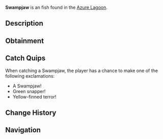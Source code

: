 {{FishInfobox
|image          = Swampjaw.png
|rarity         = Unusual
|sea            = Second Sea
|location       = [[Azure Lagoon]]
|sublocation    = 
|sources        = Fishing Rod
|radar_location = 
|prog_speed     = -32
|xp             = 95
|weather        = Rain
|time           = Night
|season         = Autumn
|bait           = Insect
|base_weight    = 120
|base_value     = 200
|weight_range   = 72
|base_chance    = 75
|base_resil     = 28
}}
'''Swampjaw''' is an {{Rarity|Unusual}} fish found in the [[Azure Lagoon]].

== Description ==
{{Description|A long, dark green fish with yellow fins, its jaws snapping in the swamp.|Bestiary Entry}}

== Obtainment ==
{{Description|It lurks where the rain feeds the gloom.|Bestiary Hint}}
{{Fish Availability|
Azure Lagoon
|top_rods      = 
Free Spirit Rod\258268.13\130540.12;
Leviathan's Fang Rod\248811.55\229470.93;
Trident Rod\240989.28\230843.05;
Azure Of Lagoon\202341.13\144985.09;
Egg Rod\169181.12\157720.36;
Fischer's Rod\162882.74\158860.61;
Plastic Rod\161755.33\157570.39;
Lucky Rod\142791.67\134449.03;
Firefly Rod\164554.98\162055.41;
Candy Cane Rod\141031.88\152185.06;
No-Life Rod\164319.82\150988.7;
Blazebringer Rod\162356.96\142489.48;
Verdant Shear Rod\161926.48\150074.27;
Seraphic Rod\141474.55\135518.14;
Ethereal Prism Rod\140396.9\120957.93;
Challenger's Rod\132663.69\121198.8;
Depthseeker Rod\131153.85\119799.06;
Avalanche Rod\128816.61\117884.65;
Rod Of The Forgotten Fang\128247.13\122467.68;
Steady Rod\126851.91\120437.66;
Volcanic Rod\125239.62\104304.51;
Zeus Rod\124390.5\104143.01;
Rod Of The Depths\122596.59\103969.25;
Rod Of The Exalted One\121967.48\113533.49
|recommended   = Free Spirit Rod
}}

== Catch Quips ==
When catching a Swampjaw, the player has a chance to make one of the following exclamations:
* A Swampjaw!
* Green snapper!
* Yellow-finned terror!

== Change History ==
{{Change History|{{subst:Current Version}}}}

== Navigation ==
{{Fish Navbox|Azure Lagoon}}